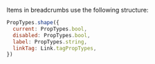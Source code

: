 
<Meta title="Sage/Breadcrumbs/Notes" />

Items in breadcrumbs use the following structure: 

```js
PropTypes.shape({
  current: PropTypes.bool,
  disabled: PropTypes.bool,
  label: PropTypes.string,
  linkTag: Link.tagPropTypes,
})
```
